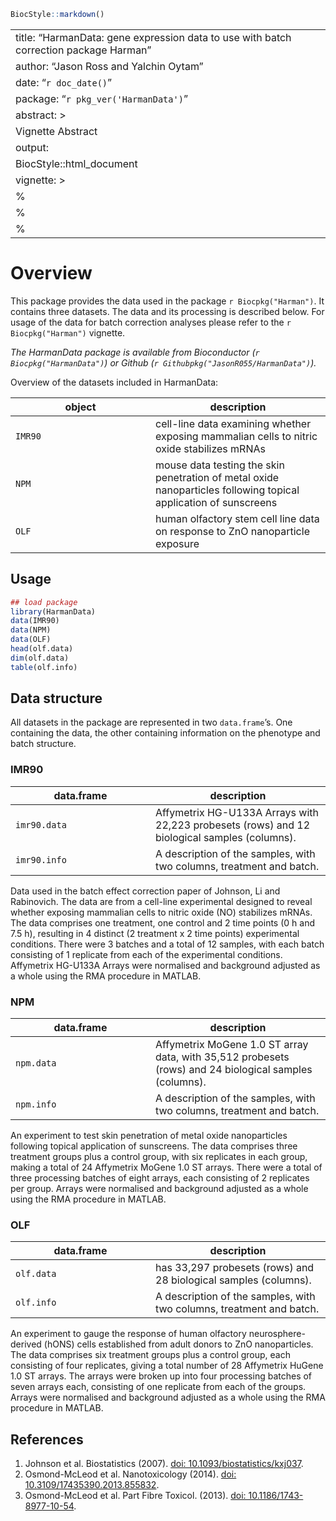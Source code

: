 
```r
BiocStyle::markdown()
```

---
title: "HarmanData: gene expression data to use with batch correction package Harman"
author: "Jason Ross and Yalchin Oytam"
date: "`r doc_date()`"
package: "`r pkg_ver('HarmanData')`"
abstract: >
  Vignette Abstract
output: 
  BiocStyle::html_document
vignette: >
  %\VignetteIndexEntry{HarmanData}
  %\VignetteEngine{knitr::rmarkdown}
  %\VignetteEncoding{UTF-8}  
---

# Overview
This package provides the data used in the package `r Biocpkg("Harman")`. It contains three datasets. The data and its processing is described below. For usage of the data for batch correction analyses please refer to the `r Biocpkg("Harman")` vignette.

*The HarmanData package is available from Bioconductor (`r Biocpkg("HarmanData")`) or Github (`r Githubpkg("JasonR055/HarmanData")`).*

Overview of the datasets included in HarmanData:

object | description
-------- | ----------
`IMR90` | cell-line data examining whether exposing mammalian cells to nitric oxide stabilizes mRNAs
`NPM` | mouse data testing the skin penetration of metal oxide nanoparticles following topical application of sunscreens
`OLF` | human olfactory stem cell line data on response to ZnO nanoparticle exposure

## Usage

```r
## load package
library(HarmanData)
data(IMR90)
data(NPM)
data(OLF)
head(olf.data)
dim(olf.data)
table(olf.info)
```

## Data structure
All datasets in the package are represented in two `data.frame`'s. One containing the data, the other containing information on the phenotype and batch structure.

### IMR90

data.frame | description
-------- | ----------
`imr90.data` | Affymetrix HG-U133A Arrays with 22,223 probesets (rows) and 12 biological samples (columns).
`imr90.info` | A description of the samples, with two columns, treatment and batch.

Data used in the batch effect correction paper of Johnson, Li and Rabinovich. The data are from a cell-line experimental designed to reveal whether exposing mammalian cells to nitric oxide (NO) stabilizes mRNAs. The data comprises one treatment, one control and 2 time points (0 h and 7.5 h), resulting in 4 distinct (2 treatment x 2 time points) experimental conditions. There were 3 batches and a total of 12 samples, with each batch consisting of 1 replicate from each of the experimental conditions. Affymetrix HG-U133A Arrays were normalised and background adjusted as a whole using the RMA procedure in MATLAB.

### NPM

data.frame | description
-------- | ----------
`npm.data` | Affymetrix MoGene 1.0 ST array data, with 35,512 probesets (rows) and 24 biological samples (columns).
`npm.info` | A description of the samples, with two columns, treatment and batch.

An experiment to test skin penetration of metal oxide nanoparticles following topical application of sunscreens. The data comprises three treatment groups plus a control group, with six replicates in each group, making a total of 24 Affymetrix MoGene 1.0 ST arrays. There were a total of three processing batches of eight arrays, each consisting of 2 replicates per group. Arrays were normalised and background adjusted as a whole using the RMA procedure in MATLAB.

### OLF

data.frame | description
-------- | ----------
`olf.data` | has 33,297 probesets (rows) and 28 biological samples (columns).
`olf.info` | A description of the samples, with two columns, treatment and batch.

An experiment to gauge the response of human olfactory neurosphere-derived (hONS) cells established from adult donors to ZnO nanoparticles. The data comprises six treatment groups plus a control group, each consisting of four replicates, giving a total number of 28 Affymetrix HuGene 1.0 ST arrays. The arrays were broken up into four processing batches of seven arrays each, consisting of one replicate from each of the groups. Arrays were normalised and background adjusted as a whole using the RMA procedure in MATLAB.

## References
1. Johnson et al. Biostatistics (2007). [doi: 10.1093/biostatistics/kxj037](doi: 10.1093/biostatistics/kxj037).
2. Osmond-McLeod et al. Nanotoxicology (2014). [doi: 10.3109/17435390.2013.855832](doi: 10.3109/17435390.2013.855832).
3. Osmond-McLeod et al. Part Fibre Toxicol. (2013). [doi: 10.1186/1743-8977-10-54](doi: 10.1186/1743-8977-10-54).

